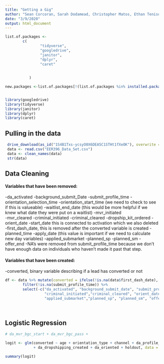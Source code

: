 ```yaml
---
title: "Getting a Gig"
author: "Sean Corcoran, Sarah Dodamead, Christopher Matos, Ethan Tenison"
date: "3/9/2020"
output: html_document
---
```


```r

list.of.packages <-
        c(
                "tidyverse",
                "googledrive",
                "janitor",
                "dplyr",
                "caret"
                
                
           )

new.packages <-list.of.packages[!(list.of.packages %in% installed.packages()[, "Package"])]


library(googledrive)
library(tidyverse)
library(janitor)
library(dplyr)
library(caret)

```

## Pulling in the data 

```r

 drive_download(as_id("1S4B1Txs-ycsyO0X6DEA5C1STHt1fXeOK"), overwrite = TRUE)
 data <- read.csv("EER396_Data_Set.csv")
 data <- clean_names(data)
 str(data)


```


## Data Cleaning 

#### Variables that have been removed: 
-da_activated
-background_submit_Date
-submit_profile_time
-orientation_selection_time
-orientation_start_time (we need to check to see if this is valueable)
-waitlist_end_date  (this would be more helpful if we knew what date they were put on a waitlist)
-mvr_initiated  
-mvr_cleared 
-criminal_initiated
-criminal_cleared
-dropship_kit_ordered
-orient_date
-start_date  this is connected to activation which we also deleted 
-first_dash_date, this is removed after the converted variable is created 
-planned_time 
-apply_date (this value is important if we need to calculate new day variables)
-applied_submarket
-planned_sp
-planned_sm 
-offer_end
-NA's were removed from submit_profile_time because we don't have enough data on individuals who haven't made it past that step. 

#### Variables that have been created: 
-converted, binary variable describing if a lead has converted or not




```r


df <- data %>% mutate(converted = ifelse(!is.na(data$first_dash_date), 1, 0)) %>% 
        filter(!is.na(submit_profile_time)) %>% 
        select(-c("da_activated", "background_submit_date", "submit_profile_time", "orientation_selection_time","orientation_start_time", "mvr_initiated","mvr_cleared",
                  "criminal_initiated","criminal_cleared", "orient_date", "start_date", "first_dash_date", "planned_time", "waitlist_end_date" ,"dropship_kit_ordered","apply_date",
                  "applied_submarket","planned_sp", "planned_sm", "offer_end" )) 
        
        

```


## Logistic Regression

```r
# da_mvr_bgc_start + da_mvr_bgc_pass +

logit <- glm(converted ~ age + orientation_type + channel + da_profile_submit + da_orientation_select
             + da_dropshipping_created + da_oriented + holdout, data = df, family = "binomial")

summary(logit)


```
